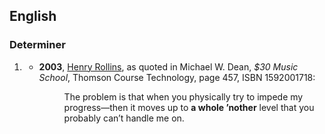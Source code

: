 ==English==

===Determiner===
{{en-det|pos=[[a]] [[whole]] [['nother|’nother]]}}

# {{informal|proscribed}} {{alternative form of|a whole nother}}
#* '''2003''', [[w:Henry Rollins|Henry Rollins]], as quoted in Michael W. Dean, ''$30 Music School'', Thomson Course Technology, page 457, ISBN 1592001718:
#*: The problem is that when you physically try to impede my progress—then it moves up to '''a whole ’nother''' level that you probably can’t handle me on.
